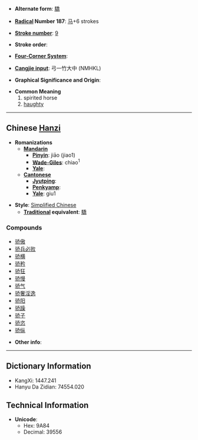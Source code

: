 * '''Alternate form''': [[驕]]

* '''[[Wiktionary:Chinese radical index| Radical]] Number 187''': [[Wiktionary:Chinese radical index 马|马]]+6 strokes

* '''[[Wiktionary:Chinese total strokes index|Stroke number]]''': [[Wiktionary:Chinese total strokes index 9|9]]

* '''Stroke order''': 

* '''[[Wiktionary:Chinese four corner index|Four-Corner System]]''': 

* '''[[Wiktionary:Chinese Cangjie index|Cangjie input]]''': 弓一竹大中 (NMHKL)

* '''Graphical Significance and Origin''': 

* '''Common Meaning'''
*# spirited horse
*# [[haughty]]


----

== Chinese [[Hanzi]] ==

* '''Romanizations'''
** '''[[Mandarin]]'''
*** '''[[Pinyin]]''': jiāo (jiao1)
*** '''[[Wade-Giles]]''': chiao<sup>1</sup>
*** '''[[Yale]]''': 
** '''[[Cantonese]]'''
*** '''[[Jyutping]]''':
*** '''[[Penkyamp]]''': 
*** '''[[Yale]]''': giu1

* '''Style''': [[Simplified Chinese]] 
** '''[[Traditional Chinese|Traditional]] equivalent''': [[驕]]

===Compounds===
*[[骄傲]]
*[[骄兵必败]]
*[[骄横]]
*[[骄矜]]
*[[骄狂]]
*[[骄慢]]
*[[骄气]]
*[[骄奢淫逸]]
*[[骄阳]]
*[[骄躁]]
*[[骄子]]
*[[骄恣]]
*[[骄纵]]

* '''Other info''': 

----

== Dictionary Information ==

* KangXi: 1447.241
* Hanyu Da Zidian: 74554.020

== Technical Information ==

* '''Unicode''':
** Hex: 9A84
** Decimal: 39556